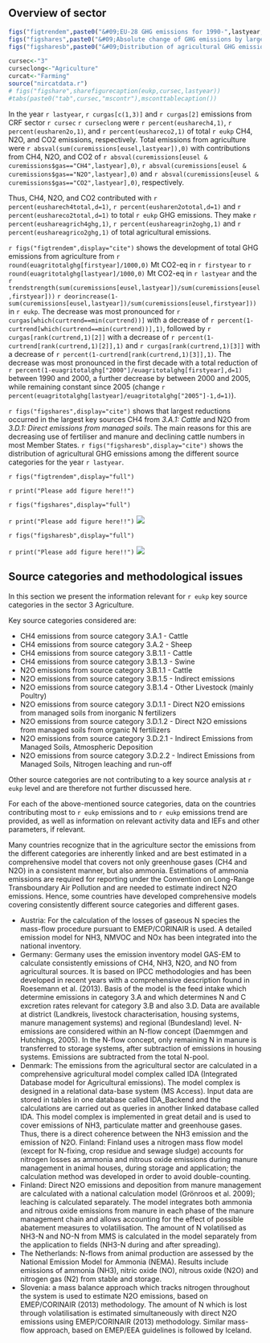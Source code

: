 ## Overview of sector
```r
figs("figtrendem",paste0("&#09;EU-28 GHG emissions for 1990-",lastyear," from CRF Sector 3: 'Agriculture' in CO2 equivalents (Mt)"))
figs("figshares",paste0("&#09;Absolute change of GHG emissions by large key source categories 1990-",lastyear," in CO2 equivalents (Mt) in CRF Sector 3: 'Agriculture'"))
figs("figsharesb",paste0("&#09;Distribution of agricultural GHG emissions among the different source categories for the year ",lastyear))
```
```r
cursec<-"3"
curseclong<-"Agriculture"
curcat<-"Farming"
source("nircatdata.r")
# figs("figshare",sharefigurecaption(eukp,cursec,lastyear))
#tabs(paste0("tab",cursec,"mscontr"),msconttablecaption())
```

In the year `r lastyear`, `r curgas[c(1,3)]` and `r curgas[2]` emissions from CRF sector `r cursec` `r curseclong` were `r percent(eusharech4,1)`, `r percent(eusharen2o,1)`, and `r percent(eushareco2,1)` of total `r eukp` CH4, N2O, and CO2 emissions, respectively. Total emissions from agriculture were `r absval(sum(curemissions[eusel,lastyear]),0)` with contributions from CH4, N2O, and CO2 of `r absval(curemissions[eusel & curemissions$gas=="CH4",lastyear],0)`, `r absval(curemissions[eusel & curemissions$gas=="N2O",lastyear],0)` and `r absval(curemissions[eusel & curemissions$gas=="CO2",lastyear],0)`, respectively.<br>

Thus, CH4, N2O, and CO2  contributed with `r percent(eusharech4total,d=1)`,  `r percent(eusharen2ototal,d=1)` and `r percent(eushareco2total,d=1)` to total `r eukp` GHG emissions. They make `r percent(eushareagrich4ghg,1)`, `r percent(eushareagrin2oghg,1)` and `r percent(eushareagrico2ghg,1)` of total agricultural emissions.

`r figs("figtrendem",display="cite")` shows the development of total GHG emissions from agriculture from `r round(euagritotalghg[firstyear]/1000,0)` Mt CO2-eq in `r firstyear` to `r round(euagritotalghg[lastyear]/1000,0)` Mt CO2-eq in `r lastyear` and the `r trendstrength(sum(curemissions[eusel,lastyear])/sum(curemissions[eusel,firstyear]))` `r deorincrease(1-sum(curemissions[eusel,lastyear])/sum(curemissions[eusel,firstyear]))` in `r eukp`. The decrease was most pronounced for `r curgas[which(curtrend==min(curtrend))]` with a decrease of `r percent(1-curtrend[which(curtrend==min(curtrend))],1)`, followed by `r curgas[rank(curtrend,1)[2]]` with a decrease of `r percent(1-curtrend[rank(curtrend,1)[2]],1)` and `r curgas[rank(curtrend,1)[3]]` with a decrease of `r percent(1-curtrend[rank(curtrend,1)[3]],1)`. The decrease was most pronounced in the first decade with a total reduction of `r percent(1-euagritotalghg["2000"]/euagritotalghg[firstyear],d=1)` between 1990 and 2000, a further decrease by between 2000 and 2005, while remaining constant since 2005 (change `r percent(euagritotalghg[lastyear]/euagritotalghg["2005"]-1,d=1)`).

`r figs("figshares",display="cite")` shows that largest reductions occurred in the largest key sources CH4 from *3.A.1: Cattle* and N2O from *3.D.1: Direct emissions from managed soils*. The main reasons for this are decreasing use of fertiliser and manure and declining cattle numbers in most Member States. `r figs("figsharesb",display="cite")` shows the distribution of agricultural GHG emissions among the different source categories for the year `r lastyear`. 



`r figs("figtrendem",display="full")`

`r print("Please add figure here!!")`

`r figs("figshares",display="full")`

`r print("Please add figure here!!")`
![](../2017/eureport/figs/Absolutechangeinsector3columns.jpg)

`r figs("figsharesb",display="full")`

`r print("Please add figure here!!")`
![](../2017/eureport/figs/Shareoflargestkeycategorysources2014piechart.jpg)



## Source categories and methodological issues

In this section we present the information relevant for `r eukp` key source categories in the sector 3 Agriculture.

Key source categories considered are: 

* CH4 emissions from source category 3.A.1 - Cattle 
* CH4 emissions from source category 3.A.2 - Sheep 
* CH4 emissions from source category 3.B.1.1 - Cattle
* CH4 emissions from source category 3.B.1.3 - Swine
* N2O emissions from source category 3.B.1.1 - Cattle
* N2O emissions from source category 3.B.1.5 - Indirect emissions
* N2O emissions from source category 3.B.1.4 - Other Livestock (mainly Poultry)
* N2O emissions from source category 3.D.1.1 - Direct N2O emissions from managed soils from inorganic N fertilizers
* N2O emissions from source category 3.D.1.2 - Direct N2O emissions from managed soils from organic N fertilizers
* N2O emissions from source category 3.D.2.1 - Indirect Emissions from Managed Soils, Atmospheric Deposition
* N2O emissions from source category 3.D.2.2 - Indirect Emissions from Managed Soils, Nitrogen leaching and run-off

Other source categories are not contributing to a key source analysis at `r eukp` level and are therefore not further discussed here.

For each of the above-mentioned source categories, data on the countries contributing most to `r eukp` emissions and to `r eukp` emissions trend are provided, as well as information on relevant activity data and IEFs and other parameters, if relevant.


Many countries recognize that in the agriculture sector the emissions from the different categories are inherently linked and are best estimated in a comprehensive model that covers not only greenhouse gases (CH4 and N2O) in a consistent manner, but also ammonia. Estimations of ammonia emissions are required for reporting under the Convention on Long-Range Transboundary Air Pollution and are needed to estimate indirect N2O emissions. Hence, some countries have developed comprehensive models covering consistently different source categories and different gases.  

* Austria: For the calculation of the losses of gaseous N species the mass-flow procedure pursuant to EMEP/CORINAIR is used. A detailed emission model for NH3, NMVOC and NOx has been integrated into the national inventory.
* Germany: Germany uses the emission inventory model GAS-EM to calculate consistently emissions of CH4, NH3, N2O, and NO from agricultural sources. It is based on IPCC methodologies and has been developed in recent years with a comprehensive description found in Roesemann et al. (2013). Basis of the model is the feed intake which determine emissions in category 3.A and which determines N and C excretion rates relevant for category 3.B and also 3.D. Data are available at district (Landkreis, livestock characterisation, housing systems, manure management systems) and regional (Bundesland) level. N-emissions are considered within an N-flow concept (Daemmgen and Hutchings, 2005). In the N-flow concept, only remaining N in manure is transferred to storage systems, after subtraction of emissions in housing systems. Emissions are subtracted from the total N-pool.
* Denmark: The emissions from the agricultural sector are calculated in a comprehensive agricultural model complex called IDA (Integrated Database model for Agricultural emissions). The model complex is designed in a relational data-base system (MS Access). Input data are stored in tables in one database called IDA_Backend and the calculations are carried out as queries in another linked database called IDA. This model complex is implemented in great detail and is used to cover emissions of NH3, particulate matter and greenhouse gases. Thus, there is a direct coherence between the NH3 emission and the emission of N2O. 
Finland: Finland uses a nitrogen mass flow model (except for N-fixing, crop residue and sewage sludge) accounts for nitrogen losses as ammonia and nitrous oxide emissions during manure management in animal houses, during storage and application; the calculation method was developed in order to avoid double-counting.
* Finland: Direct N2O emissions and deposition from manure management are calculated with a national calculation model (Grönroos et al. 2009); leaching is calculated separately. The model integrates both ammonia and nitrous oxide emissions from manure in each phase of the manure management chain and allows accounting for the effect of possible abatement measures to volatilisation. The amount of N volatilised as NH3-N and NO-N from MMS is calculated in the model separately from the application to fields (NH3-N during and after spreading).
* The Netherlands: N-flows from animal production are assessed by the National Emission Model for Ammonia (NEMA). Results include emissions of ammonia (NH3), nitric oxide (NO), nitrous oxide (N2O) and nitrogen gas (N2) from stable and storage.
* Slovenia: a mass balance approach which tracks nitrogen throughout the system is used to estimate N2O emissions, based on EMEP/CORINAIR (2013) methodology. The amount of N which is lost through volatilisation is estimated simultaneously with direct N2O emissions using EMEP/CORINAIR (2013) methodology. Similar mass-flow approach, based on EMEP/EEA guidelines is followed by Iceland.

 

